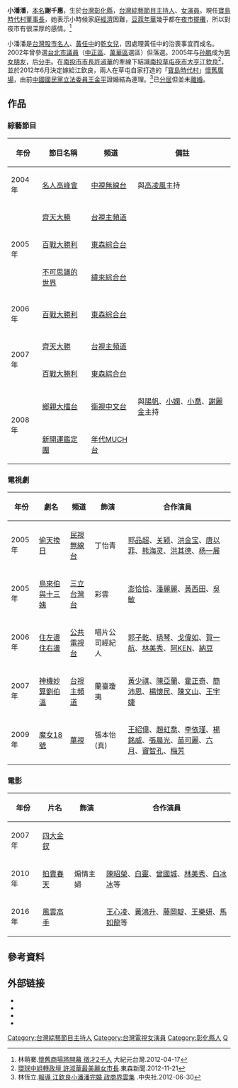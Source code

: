 {{Otheruses|subject=本名謝千惠的台灣女演員|other=其他同名人物|小潘潘}}
{{藝人
|姓名 = 小潘潘
|類型 = 節目主持
|圖片 = 
|圖片名稱 = 
|本名 = 謝千惠
|英文名 = 
|國籍={{ROC}}
|出生日期 ={{birth_date_and_age|1975|4|18}}
|出生地點 = {{TWN}}[[彰化縣|彰化縣]]
|逝世日期 = 
|逝世地點 =
|配偶 = {{marriage|[[江欽良|江欽良]]|June 30, 2012}}
|職業 = [[節目主持人|節目主持人]]、[[演員|演員]]、[[實業家|實業家]]
|語言 = [[國語|國語]]、[[台語|台語]]
|父母 = [[黃任中|黃任中]]（乾爹）
|唱片公司 = 
|經紀公司 =[[哇哈哈製作有限公司|哇哈哈製作有限公司]] 
|出身地={{TWN}}
|出道日期 ={{start date and age|2004}}
|出道作= 名人高峰會 
|代表作=
|活躍年代 = 2002年－2016年
|網站 = 
|imdb = 3941436
}}

'''小潘潘'''{{BD|1975年|4月18日|catIdx=}}，[[本名|本名]]'''謝千惠'''，生於[[台灣|台灣]][[彰化縣|彰化縣]]，[[台灣|台灣]][[綜藝節目|綜藝節目]][[主持人|主持人]]、[[女演員|女演員]]。現任[[寶島時代村|寶島時代村]][[董事長|董事長]]，她表示小時候家庭[[經濟|經濟]]困難，[[豆蔻年華|豆蔻年華]]幾乎都在[[夜市|夜市]][[擺攤|擺攤]]，所以對夜市有很深厚的感情。<ref>林萌騫.[http://www.epochtimes.com/b5/12/4/17/n3567991.htm 懷舊商場將開幕 徵才2千人] {{Wayback|url=http://www.epochtimes.com/b5/12/4/17/n3567991.htm |date=20151223033742 }}大紀元台灣.2012-04-17</ref>

小潘潘是[[台灣股市|台灣股市]][[名人|名人]]、[[黃任中|黃任中]]的[[乾女兒|乾女兒]]，因處理黃任中的治喪事宜而成名。2002年曾參選[[台北市議員|台北市議員]]（[[中正區_(臺北市)|中正區]]、[[萬華區|萬華區]]選區）但落選。2005年与[[孫鵬_(藝人)|孙鹏]]成为[[男女朋友|男女朋友]]，后[[分手|分手]]。在[[南投市|南投市]][[市長|市長]][[許淑華_(南投縣政治人物)|許淑華]]的牽線下結識[[南投縣|南投]][[草屯|草屯]][[夜市|夜市]][[大亨|大亨]][[江欽良|江欽良]]<ref>[http://history.n.yam.com/ebcnews/politics/20121121/20121121993604.html 環球中姐轉政壇 許淑華最美麗女市長].東森新聞.2012-11-21{{webarchive|url=https://web.archive.org/web/20141217011216/http://history.n.yam.com/ebcnews/politics/20121121/20121121993604.html |date=2014-12-17 }}</ref>，並於2012年6月決定嫁給江欽良，兩人在草屯自家打造的「[[寶島時代村|寶島時代村]]」[[懷舊|懷舊]][[廣場|廣場]]，由前[[中國國民黨|中國國民黨]][[立法委員|立法委員]][[王金平|王金平]]證婚結為連理。<ref>林恆立.[https://tw.news.yahoo.com/%E6%B1%9F%E6%AC%BD%E8%89%AF%E5%B0%8F%E6%BD%98%E6%BD%98%E5%AE%8C%E5%A9%9A-%E6%94%BF%E5%95%86%E7%95%8C%E9%9B%B2%E9%9B%86-071220605.html 報導 江欽良小潘潘完婚 政商界雲集] {{Wayback|url=https://tw.news.yahoo.com/%E6%B1%9F%E6%AC%BD%E8%89%AF%E5%B0%8F%E6%BD%98%E6%BD%98%E5%AE%8C%E5%A9%9A-%E6%94%BF%E5%95%86%E7%95%8C%E9%9B%B2%E9%9B%86-071220605.html |date=20141213203416 }}.中央社.2012-06-30</ref>已[[分居|分居]]但並未[[離婚|離婚]]。

==作品==
===綜藝節目===
{| class="wikitable"
|- bgcolor="#CCCCCC" align="center"
!年份
!節目名稱
!頻道
!備註
|-
|rowspan="1"|2004年
|[[名人高峰會|名人高峰會]]
|[[中視無線台|中視無線台]]
|與[[高凌風|高凌風]]主持
|-
|rowspan="3"|2005年
|[[齊天大勝|齊天大勝]]
|[[台視主頻道|台視主頻道]]
|
|-
|[[百戰大勝利|百戰大勝利]]
|[[東森綜合台|東森綜合台]]
|
|-
|[[不可思議的世界|不可思議的世界]]
|[[緯來綜合台|緯來綜合台]]
|
|-
|rowspan="1"|2006年
|[[百戰大勝利|百戰大勝利]]
|[[東森綜合台|東森綜合台]]
|
|-
|rowspan="2"|2007年
|[[齊天大勝|齊天大勝]]
|[[台視主頻道|台視主頻道]]
|
|-
|[[百戰大勝利|百戰大勝利]]
|[[東森綜合台|東森綜合台]]
|
|-
|rowspan="2"|2008年
|[[鄉親大擂台|鄉親大擂台]]
|[[衛視中文台|衛視中文台]]
|與[[陽帆|陽帆]]、[[小嫻|小嫻]]、[[趙小僑|小喬]]、[[謝麗金|謝麗金]]主持
|-
|[[新開運鑑定團|新開運鑑定團]]
|[[年代MUCH台|年代MUCH台]]
|
|}

===電視劇===
{| class="wikitable"
|- bgcolor="#CCCCCC" align="center"
!年份
!劇名
!頻道
!飾演
!合作演員
|-
|rowspan="1"|2005年
|[[偷天換日|偷天換日]]
|[[民視無線台|民視無線台]]
|丁怡青
|[[郭品超|郭品超]]、[[关颖|关颖]]、[[洪金宝|洪金宝]]、[[唐以菲|唐以菲]]、[[熊海灵|熊海灵]]、[[洪其德|洪其德]]、[[杨一展|杨一展]] 
|-
|rowspan="1"|2005年
|[[鳥來伯與十三姨|鳥來伯與十三姨]]
|[[三立台灣台|三立台灣台]]
|彩雲
|[[澎恰恰|澎恰恰]]、[[潘麗麗|潘麗麗]]、[[黃西田|黃西田]]、[[吳敏|吳敏]]
|-
|rowspan="1"|2006年
|[[住左邊住右邊|住左邊住右邊]]
|[[公共電視台|公共電視台]]
|唱片公司經紀人
|[[郭子乾|郭子乾]]、[[琇琴|琇琴]]、[[戈偉如|戈偉如]]、[[賀一航|賀一航]]、[[林美秀|林美秀]]、[[阿KEN|阿KEN]]、[[納豆|納豆]] 
|-
|2007年
|[[神機妙算劉伯溫|神機妙算劉伯溫]]
|[[台視主頻道|台視主頻道]]
|蘭臺瓊夷
|[[黃少祺|黃少祺]]、[[陳亞蘭|陳亞蘭]]、[[霍正奇|霍正奇]]、[[簡沛恩|簡沛恩]]、[[楊懷民|楊懷民]]、[[陳文山|陳文山]]、[[王宇婕|王宇婕]] 
|-
|2009年
|[[魔女18號|魔女18號]]
|[[華視|華視]]
|張本怡(真)
|[[王紹偉|王紹偉]]、[[趙虹喬|趙虹喬]]、[[李依瑾|李依瑾]]、[[楊銘威|楊銘威]]、[[張晨光|張晨光]]、[[苗可麗|苗可麗]]、[[六月_(藝人)|六月]]、[[竇智孔|竇智孔]]、[[梅芳|梅芳]]
|}

===電影===
{| class="wikitable"
|- bgcolor="#CCCCCC" align="center"
!年份
!片名
!飾演
!合作演員
|-
|rowspan="1"|2007年
|[[四大金釵|四大金釵]]
|
|
|-
|2010年
|[[拍賣春天|拍賣春天]]
|煽情主婦
|[[陳昭榮|陳昭榮]]、[[白靈|白靈]]、[[曾國城|曾國城]]、[[林美秀|林美秀]]、[[白冰冰|白冰冰]]等
|-
|2016年
|[[風雲高手|風雲高手]]
|
|[[王心凌|王心凌]]、[[黃鴻升|黃鴻升]]、[[藤岡靛|藤岡靛]]、[[王樂妍|王樂妍]]、[[馬如龍|馬如龍]]等
|}

==參考資料==
{{reflist}}

==外部链接==
* {{IMDb name|3941436}}
* {{hkmdb name|50568}}
* {{douban people}}
* {{Mtime people|1748166}}

[[Category:台灣綜藝節目主持人|Category:台灣綜藝節目主持人]]
[[Category:台灣電視女演員|Category:台灣電視女演員]]
[[Category:彰化縣人|Category:彰化縣人]]
[[Category:謝姓|Q]]